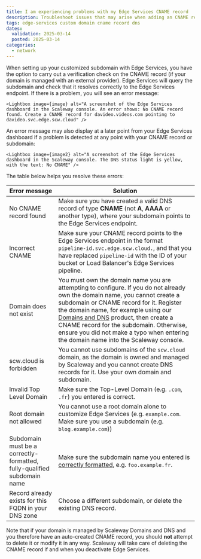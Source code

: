 ```yaml
---
title: I am experiencing problems with my Edge Services CNAME record
description: Troubleshoot issues that may arise when adding an CNAME record so that Scaleway Edge Services can serve content over HTTPS for your custom domain.
tags: edge-services custom domain cname record dns
dates:
  validation: 2025-03-14
  posted: 2025-03-14
categories:
  - network
---
```



When setting up your customized subdomain with Edge Services, you have the option to carry out a verification check on the CNAME record (if your domain is managed with an external provider). Edge Services will query the subdomain and check that it resolves correctly to the Edge Services endpoint. If there is a problem, you will see an error message: 

    <Lightbox image={image} alt="A screenshot of the Edge Services dashboard in the Scaleway console. An error shows: No CNAME record found. Create a CNAME record for davideo.videos.com pointing to davideo.svc.edge.scw.cloud" />

An error message may also display at a later point from your Edge Services dashboard if a problem is detected at any point with your CNAME record or subdomain:

    <Lightbox image={image2} alt="A screenshot of the Edge Services dashboard in the Scaleway console. The DNS status light is yellow, with the text: No CNAME" />

The table below helps you resolve these errors:

| Error message                             | Solution                                                            |
|-------------------------------------------|---------------------------------------------------------------------|
| No CNAME record found                     | Make sure you have created a valid DNS record of type **CNAME** (not **A**, **AAAA** or another type), where your subdomain points to the Edge Services endpoint.  |
| Incorrect CNAME                           | Make sure your CNAME record points to the Edge Services endpoint in the format `pipeline-id.svc.edge.scw.cloud.`, and that you have replaced `pipeline-id` with the ID of your bucket or Load Balancer's Edge Services pipeline.        |
| Domain does not exist                     | You must own the domain name you are attempting to configure. If you do not already own the domain name, you cannot create a subdomain or CNAME record for it. Register the domain name, for example using our [Domains and DNS](/domains-and-dns/how-to/register-internal-domain/) product, then create a CNAME record for the subdomain. Otherwise, ensure you did not make a typo when entering the domain name into the Scaleway console.                     |
| scw.cloud is forbidden                    | You cannot use subdomains of the `scw.cloud` domain, as the domain is owned and managed by Scaleway and you cannot create DNS records for it. Use your own domain and subdomain.                   |
| Invalid Top Level Domain                  | Make sure the Top-Level Domain (e.g. `.com`, `.fr`) you entered is correct.                    |
| Root domain not allowed                   | You cannot use a root domain alone to customize Edge Services (e.g. `example.com`. Make sure you use a subdomain (e.g. `blog.example.com`))                   |                                          |
| Subdomain must be a correctly-formatted, fully-qualified subdomain name  | Make sure the subdomain name you entered is [correctly formatted](https://en.wikipedia.org/wiki/Domain_name#Domain_name_syntax), e.g. `foo.example.fr`.   |
| Record already exists for this FQDN in your DNS zone  | Choose a different subdomain, or delete the existing DNS record.   |

Note that if your domain is managed by Scaleway Domains and DNS and you therefore have an auto-created CNAME record, you should **not** attempt to delete it or modify it in any way. Scaleway will take care of deleting the CNAME record if and when you deactivate Edge Services.
